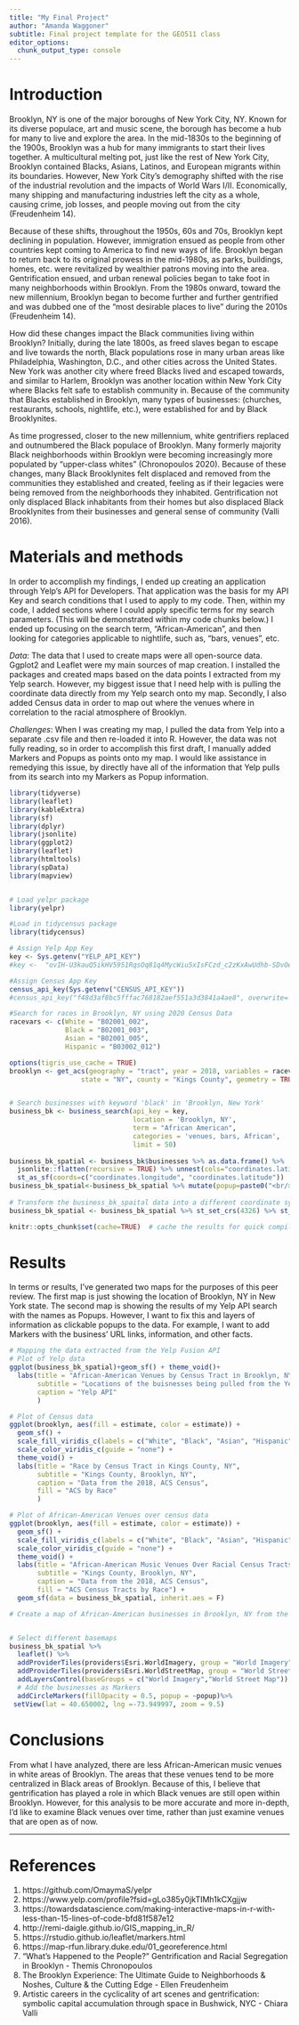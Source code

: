 ```yaml
---
title: "My Final Project"
author: "Amanda Waggoner"
subtitle: Final project template for the GEO511 class
editor_options: 
  chunk_output_type: console
---
```


# Introduction

Brooklyn, NY is one of the major boroughs of New York City, NY. Known
for its diverse populace, art and music scene, the borough has become a
hub for many to live and explore the area. In the mid-1830s to the
beginning of the 1900s, Brooklyn was a hub for many immigrants to start
their lives together. A multicultural melting pot, just like the rest of
New York City, Brooklyn contained Blacks, Asians, Latinos, and European
migrants within its boundaries. However, New York City’s demography
shifted with the rise of the industrial revolution and the impacts of
World Wars I/II. Economically, many shipping and manufacturing
industries left the city as a whole, causing crime, job losses, and
people moving out from the city (Freudenheim 14).

  Because of these shifts, throughout the 1950s, 60s and 70s, Brooklyn kept declining in population. However, immigration ensued as people from other countries kept coming to America to find new ways of life. Brooklyn began to return back to its original prowess in the mid-1980s, as parks, buildings, homes, etc. were revitalized by wealthier patrons moving into the area. Gentrification ensued, and urban renewal policies began to take foot in many neighborhoods within Brooklyn. From the 1980s onward, toward the new millennium, Brooklyn began to become further and further gentrified and was dubbed one of the “most desirable places to live” during the 2010s (Freudenheim 14). 

  How did these changes impact the Black communities living within Brooklyn? Initially, during the late 1800s, as freed slaves began to escape and live towards the north, Black populations rose in many urban areas like Philadelphia, Washington, D.C., and other cities across the United States. New York was another city where freed Blacks lived and escaped towards, and similar to Harlem, Brooklyn was another location within New York City where Blacks felt safe to establish community in. Because of the community that Blacks established in Brooklyn, many types of businesses: (churches, restaurants, schools, nightlife, etc.), were established for and by Black Brooklynites. 

  As time progressed, closer to the new millennium, white gentrifiers
replaced and outnumbered the Black populace of Brooklyn. Many formerly
majority Black neighborhoods within Brooklyn were becoming increasingly
more populated by “upper-class whites” (Chronopoulos 2020). Because of
these changes, many Black Brooklynites felt displaced and removed from
the communities they established and created, feeling as if their
legacies were being removed from the neighborhoods they inhabited.
Gentrification not only displaced Black inhabitants from their homes but
also displaced Black Brooklynites from their businesses and general
sense of community (Valli 2016).


# Materials and methods

  In order to accomplish my findings, I ended up creating an application through Yelp's API for Developers. That application was the basis for my API Key and search conditions that I used to apply to my code. Then, within my code, I added sections where I could apply specific terms for my search parameters. (This will be demonstrated within my code chunks below.) I ended up focusing on the search term, "African-American", and then looking for categories applicable to nightlife, such as, "bars, venues", etc. 

*Data*: The data that I used to create maps were all open-source data. Ggplot2 and Leaflet were my main sources of map creation. I installed the packages and created maps based on the data points I extracted from my Yelp search. However, my biggest issue that I need help with is pulling the coordinate data directly from my Yelp search onto my map.
Secondly, I also added Census data in order to map out where the venues where in correlation to the racial atmosphere of Brooklyn. 

*Challenges*: When I was creating my map, I pulled the data from Yelp into a separate .csv file and then re-loaded it into R. However, the data was not fully reading, so in order to accomplish this first draft, I manually added Markers and Popups as points onto my map. I would like assistance in remedying this issue, by directly have all of the information that Yelp pulls from its search into my Markers as Popup information. 


```r
library(tidyverse)
library(leaflet)
library(kableExtra)
library(sf)
library(dplyr)
library(jsonlite)
library(ggplot2)
library(leaflet)
library(htmltools)
library(spData)
library(mapview) 


# Load yelpr package
library(yelpr)

#Load in tidycensus package
library(tidycensus)

# Assign Yelp App Key
key <- Sys.getenv("YELP_API_KEY")
#key <-  "ovIH-U3kauQ5ikHV5951RqsOq81q4MycWiu5xIsFCzd_c2zKxAwUdhb-SDvOeJ9Wrp_3rSVS3z5PuQDqfbl9grNOI3SFeHsOViv2eXZMnus6NlYyWs3gURZP_m-UYXYx"

#Assign Census App Key
census_api_key(Sys.getenv("CENSUS_API_KEY"))
#census_api_key("f48d3af8bc5fffac768182aef551a3d3841a4ae8", overwrite= TRUE, install= TRUE)

#Search for races in Brooklyn, NY using 2020 Census Data
racevars <- c(White = "B02001_002",
              Black = "B02001_003", 
              Asian = "B02001_005", 
              Hispanic = "B03002_012")

options(tigris_use_cache = TRUE)
brooklyn <- get_acs(geography = "tract", year = 2018, variables = racevars, 
                  state = "NY", county = "Kings County", geometry = TRUE, cache_table=T) 


# Search businesses with keyword 'black' in 'Brooklyn, New York'
business_bk <- business_search(api_key = key,
                               location = 'Brooklyn, NY',
                               term = "African American",
                               categories = 'venues, bars, African',
                               limit = 50)  
                                  
business_bk_spatial <- business_bk$businesses %>% as.data.frame() %>% 
  jsonlite::flatten(recursive = TRUE) %>% unnest(cols="coordinates.latitude") %>%
  st_as_sf(coords=c("coordinates.longitude", "coordinates.latitude"))
business_bk_spatial<-business_bk_spatial %>% mutate(popup=paste0("<br/><b><a href='",url,"'>",name,"</a></b><br>",location.address1))
  
# Transform the business_bk_spaital data into a different coordinate system
business_bk_spatial <- business_bk_spatial %>% st_set_crs(4326) %>% st_transform(crs=st_crs(brooklyn))

knitr::opts_chunk$set(cache=TRUE)  # cache the results for quick compiling
```

# Results

In terms or results, I've generated two maps for the purposes of this peer review. The first map is just showing the location of Brooklyn, NY in New York state. The second map is showing the results of my Yelp API search with the names as Popups. However, I want to fix this and layers of information as clickable popups to the data. For example, I want to add Markers with the business' URL links, information, and other facts.

```r
# Mapping the data extracted from the Yelp Fusion API
# Plot of Yelp data
ggplot(business_bk_spatial)+geom_sf() + theme_void()+
  labs(title = "African-American Venues by Census Tract in Brooklyn, NY",
       subtitle = "Locations of the buisnesses being pulled from the Yelp API in Brooklyn, NY",
       caption = "Yelp API"
       )

# Plot of Census data
ggplot(brooklyn, aes(fill = estimate, color = estimate)) + 
  geom_sf() +
  scale_fill_viridis_c(labels = c("White", "Black", "Asian", "Hispanic", "None")) +
  scale_color_viridis_c(guide = "none") +
  theme_void() +
  labs(title = "Race by Census Tract in Kings County, NY",
       subtitle = "Kings County, Brooklyn, NY",
       caption = "Data from the 2018, ACS Census",
       fill = "ACS by Race"
       )

# Plot of African-American Venues over census data
ggplot(brooklyn, aes(fill = estimate, color = estimate)) +
  geom_sf() + 
  scale_fill_viridis_c(labels = c("White", "Black", "Asian", "Hispanic", "None")) +
  scale_color_viridis_c(guide = "none") +
  theme_void() +
  labs(title = "African-American Music Venues Over Racial Census Tracts in Kings County, NY",
       subtitle = "Kings County, Brooklyn, NY",
       caption = "Data from the 2018, ACS Census",
       fill = "ACS Census Tracts by Race") +
  geom_sf(data = business_bk_spatial, inherit.aes = F) 

# Create a map of African-American businesses in Brooklyn, NY from the Yelp API


# Select different basemaps
business_bk_spatial %>%
  leaflet() %>%
  addProviderTiles(providers$Esri.WorldImagery, group = "World Imagery") %>%
  addProviderTiles(providers$Esri.WorldStreetMap, group = "World Street Map") %>%
  addLayersControl(baseGroups = c("World Imagery","World Street Map")) %>%
  # Add the businesses as Markers
  addCircleMarkers(fillOpacity = 0.5, popup = ~popup)%>%
 setView(lat = 40.650002, lng =-73.949997, zoom = 9.5)

```



# Conclusions

From what I have analyzed, there are less African-American music venues in white areas of Brooklyn. The areas that these venues tend to be more centralized in Black areas of Brooklyn. Because of this, I believe that gentrification has played a role in which Black venues are still open within Brooklyn. However, for this analysis to be more accurate and more in-depth, I'd like to examine Black venues over time, rather than just examine venues that are open as of now. 

---

# References 

1. https://github.com/OmaymaS/yelpr
2. https://www.yelp.com/profile?fsid=gLo385y0jkTIMh1kCXgjjw
3. https://towardsdatascience.com/making-interactive-maps-in-r-with-less-than-15-lines-of-code-bfd81f587e12
4. http://remi-daigle.github.io/GIS_mapping_in_R/
5. https://rstudio.github.io/leaflet/markers.html
6. https://map-rfun.library.duke.edu/01_georeference.html
7. “What’s Happened to the People?” Gentrification
and Racial Segregation in Brooklyn - Themis Chronopoulos 
8. The Brooklyn Experience: The Ultimate Guide to Neighborhoods & Noshes, Culture & the Cutting Edge - Ellen Freudenheim
9. Artistic careers in the cyclicality of art scenes and gentrification: symbolic capital accumulation
through space in Bushwick, NYC - Chiara Valli




